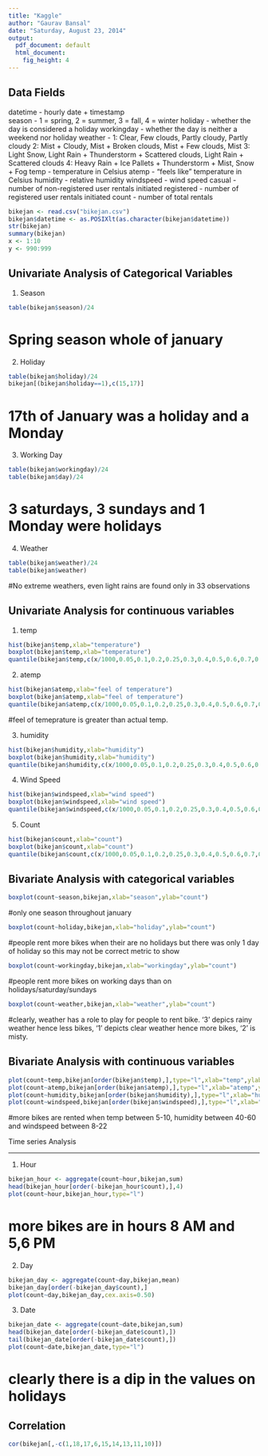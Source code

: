 ```yaml
---
title: "Kaggle"
author: "Gaurav Bansal"
date: "Saturday, August 23, 2014"
output:
  pdf_document: default
  html_document:
    fig_height: 4
---
```


Data Fields
-----

datetime - hourly date + timestamp  
season -  1 = spring, 2 = summer, 3 = fall, 4 = winter 
holiday - whether the day is considered a holiday
workingday - whether the day is neither a weekend nor holiday
weather - 1: Clear, Few clouds, Partly cloudy, Partly cloudy 
2: Mist + Cloudy, Mist + Broken clouds, Mist + Few clouds, Mist 
3: Light Snow, Light Rain + Thunderstorm + Scattered clouds, Light Rain + Scattered clouds 
4: Heavy Rain + Ice Pallets + Thunderstorm + Mist, Snow + Fog 
temp - temperature in Celsius
atemp - "feels like" temperature in Celsius
humidity - relative humidity
windspeed - wind speed
casual - number of non-registered user rentals initiated
registered - number of registered user rentals initiated
count - number of total rentals

```r
bikejan <- read.csv("bikejan.csv")
bikejan$datetime <- as.POSIXlt(as.character(bikejan$datetime))
str(bikejan)
summary(bikejan)
x <- 1:10
y <- 990:999
```

Univariate Analysis of Categorical Variables
-----

1. Season
```r
table(bikejan$season)/24
```
# Spring season whole of january


2. Holiday
```r
table(bikejan$holiday)/24
bikejan[(bikejan$holiday==1),c(15,17)]
```
# 17th of January was a holiday and a Monday

3. Working Day
```r
table(bikejan$workingday)/24
table(bikejan$day)/24
```
# 3 saturdays, 3 sundays and 1 Monday were holidays

4. Weather
```r
table(bikejan$weather)/24
table(bikejan$weather)
```
#No extreme weathers, even light rains are found only in 33 observations

Univariate Analysis for continuous variables
-----

1. temp
```r
hist(bikejan$temp,xlab="temperature")
boxplot(bikejan$temp,xlab="temperature")
quantile(bikejan$temp,c(x/1000,0.05,0.1,0.2,0.25,0.3,0.4,0.5,0.6,0.7,0.75,0.8,0.9,0.95,0.96,0.97,0.98,0.99,y/1000))
```

2. atemp
```r
hist(bikejan$atemp,xlab="feel of temperature")
boxplot(bikejan$atemp,xlab="feel of temperature")
quantile(bikejan$atemp,c(x/1000,0.05,0.1,0.2,0.25,0.3,0.4,0.5,0.6,0.7,0.75,0.8,0.9,0.95,0.96,0.97,0.98,0.99,y/1000))
```
#feel of temeprature is greater than actual temp.


3. humidity
```r
hist(bikejan$humidity,xlab="humidity")
boxplot(bikejan$humidity,xlab="humidity")
quantile(bikejan$humidity,c(x/1000,0.05,0.1,0.2,0.25,0.3,0.4,0.5,0.6,0.7,0.75,0.8,0.9,0.95,0.96,0.97,0.98,0.99,y/1000))
```


4. Wind Speed
```r
hist(bikejan$windspeed,xlab="wind speed")
boxplot(bikejan$windspeed,xlab="wind speed")
quantile(bikejan$windspeed,c(x/1000,0.05,0.1,0.2,0.25,0.3,0.4,0.5,0.6,0.7,0.75,0.8,0.9,0.95,0.96,0.97,0.98,0.99,y/1000))
```

5. Count
```r
hist(bikejan$count,xlab="count")
boxplot(bikejan$count,xlab="count")
quantile(bikejan$count,c(x/1000,0.05,0.1,0.2,0.25,0.3,0.4,0.5,0.6,0.7,0.75,0.8,0.9,0.95,0.96,0.97,0.98,0.99,y/1000))
```


Bivariate Analysis with categorical variables
----

```r
boxplot(count~season,bikejan,xlab="season",ylab="count")
```
#only one season throughout january

```r
boxplot(count~holiday,bikejan,xlab="holiday",ylab="count")
```
#people rent more bikes when their are no holidays but there was only 1 day of holiday so this may not be correct metric to show

```r
boxplot(count~workingday,bikejan,xlab="workingday",ylab="count")
```
#people rent more bikes on working days than on holidays/saturday/sundays


```r
boxplot(count~weather,bikejan,xlab="weather",ylab="count")
```
#clearly, weather has a role to play for people to rent bike. '3' depics rainy weather hence less bikes, '1' depicts clear weather hence more bikes, '2' is misty.

Bivariate Analysis with continuous variables
----

```r
plot(count~temp,bikejan[order(bikejan$temp),],type="l",xlab="temp",ylab="count")
plot(count~atemp,bikejan[order(bikejan$atemp),],type="l",xlab="atemp",ylab="count")
plot(count~humidity,bikejan[order(bikejan$humidity),],type="l",xlab="humidity",ylab="count")
plot(count~windspeed,bikejan[order(bikejan$windspeed),],type="l",xlab="humidity",ylab="count")
```
#more bikes are rented when temp between 5-10, humidity between 40-60 and windspeed between 8-22

Time series Analysis

----

1. Hour
```r
bikejan_hour <- aggregate(count~hour,bikejan,sum)
head(bikejan_hour[order(-bikejan_hour$count),],4)
plot(count~hour,bikejan_hour,type="l")
```
# more bikes are in hours 8 AM and 5,6 PM 

2. Day
```r
bikejan_day <- aggregate(count~day,bikejan,mean)
bikejan_day[order(-bikejan_day$count),]
plot(count~day,bikejan_day,cex.axis=0.50)
```

3. Date
```r
bikejan_date <- aggregate(count~date,bikejan,sum)
head(bikejan_date[order(-bikejan_date$count),])
tail(bikejan_date[order(-bikejan_date$count),])
plot(count~date,bikejan_date,type="l")
```
# clearly there is a dip in the values on holidays

Correlation
---

```r
cor(bikejan[,-c(1,18,17,6,15,14,13,11,10)])
```

